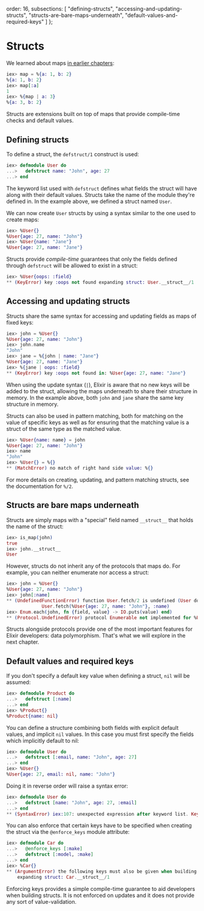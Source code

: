   order: 16,
  subsections: [
    "defining-structs",
    "accessing-and-updating-structs",
    "structs-are-bare-maps-underneath",
    "default-values-and-required-keys"
  ]
};

# Structs

We learned about maps [in earlier chapters](keywords-and-maps.md):

```elixir
iex> map = %{a: 1, b: 2}
%{a: 1, b: 2}
iex> map[:a]
1
iex> %{map | a: 3}
%{a: 3, b: 2}
```

Structs are extensions built on top of maps that provide compile-time checks and default values.

## Defining structs

To define a struct, the `defstruct/1` construct is used:

```elixir
iex> defmodule User do
...>   defstruct name: "John", age: 27
...> end
```

The keyword list used with `defstruct` defines what fields the struct will have along with their default values. Structs take the name of the module they're defined in. In the example above, we defined a struct named `User`.

We can now create `User` structs by using a syntax similar to the one used to create maps:

```elixir
iex> %User{}
%User{age: 27, name: "John"}
iex> %User{name: "Jane"}
%User{age: 27, name: "Jane"}
```

Structs provide _compile-time_ guarantees that only the fields defined through `defstruct` will be allowed to exist in a struct:

```elixir
iex> %User{oops: :field}
** (KeyError) key :oops not found expanding struct: User.__struct__/1
```

## Accessing and updating structs

Structs share the same syntax for accessing and updating fields as maps of fixed keys:

```elixir
iex> john = %User{}
%User{age: 27, name: "John"}
iex> john.name
"John"
iex> jane = %{john | name: "Jane"}
%User{age: 27, name: "Jane"}
iex> %{jane | oops: :field}
** (KeyError) key :oops not found in: %User{age: 27, name: "Jane"}
```

When using the update syntax (`|`), Elixir is aware that no new keys will be added to the struct, allowing the maps underneath to share their structure in memory. In the example above, both `john` and `jane` share the same key structure in memory.

Structs can also be used in pattern matching, both for matching on the value of specific keys as well as for ensuring that the matching value is a struct of the same type as the matched value.

```elixir
iex> %User{name: name} = john
%User{age: 27, name: "John"}
iex> name
"John"
iex> %User{} = %{}
** (MatchError) no match of right hand side value: %{}
```

For more details on creating, updating, and pattern matching structs, see the documentation for `%/2`.

## Structs are bare maps underneath

Structs are simply maps with a "special" field named `__struct__` that holds the name of the struct:

```elixir
iex> is_map(john)
true
iex> john.__struct__
User
```

However, structs do not inherit any of the protocols that maps do. For example, you can neither enumerate nor access a struct:

```elixir
iex> john = %User{}
%User{age: 27, name: "John"}
iex> john[:name]
** (UndefinedFunctionError) function User.fetch/2 is undefined (User does not implement the Access behaviour)
             User.fetch(%User{age: 27, name: "John"}, :name)
iex> Enum.each(john, fn {field, value} -> IO.puts(value) end)
** (Protocol.UndefinedError) protocol Enumerable not implemented for %User{age: 27, name: "John"} of type User (a struct)
```

Structs alongside protocols provide one of the most important features for Elixir developers: data polymorphism. That's what we will explore in the next chapter.

## Default values and required keys

If you don't specify a default key value when defining a struct, `nil` will be assumed:

```elixir
iex> defmodule Product do
...>   defstruct [:name]
...> end
iex> %Product{}
%Product{name: nil}
```

You can define a structure combining both fields with explicit default values, and implicit `nil` values. In this case you must first specify the fields which implicitly default to nil:

```elixir
iex> defmodule User do
...>   defstruct [:email, name: "John", age: 27]
...> end
iex> %User{}
%User{age: 27, email: nil, name: "John"}
```

Doing it in reverse order will raise a syntax error:

```elixir
iex> defmodule User do
...>   defstruct [name: "John", age: 27, :email]
...> end
** (SyntaxError) iex:107: unexpected expression after keyword list. Keyword lists must always come last in lists and maps.
```

You can also enforce that certain keys have to be specified when creating the struct via the `@enforce_keys` module attribute:

```elixir
iex> defmodule Car do
...>   @enforce_keys [:make]
...>   defstruct [:model, :make]
...> end
iex> %Car{}
** (ArgumentError) the following keys must also be given when building struct Car: [:make]
    expanding struct: Car.__struct__/1
```

Enforcing keys provides a simple compile-time guarantee to aid developers when building structs. It is not enforced on updates and it does not provide any sort of value-validation.
